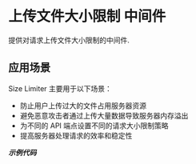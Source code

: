 # 上传文件大小限制 中间件


提供对请求上传文件大小限制的中间件.

## 应用场景

Size Limiter 主要用于以下场景：
- 防止用户上传过大的文件占用服务器资源
- 避免恶意攻击者通过上传大量数据导致服务器内存溢出
- 为不同的 API 端点设置不同的请求大小限制策略
- 提高服务器处理请求的效率和稳定性

_**示例代码**_ 

<Tabs>
<Tab label="main.rs">
<SizeLimiterMainCode/>
</Tab>
<Tab label="Cargo.toml">
<SizeLimiterCargoCode/>
</Tab>
</Tabs>